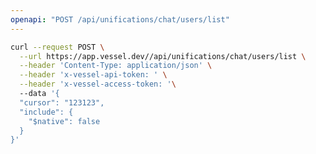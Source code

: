 ```yaml
---
openapi: "POST /api/unifications/chat/users/list"
---
```


<RequestExample>

```bash Request
curl --request POST \
  --url https://app.vessel.dev//api/unifications/chat/users/list \
  --header 'Content-Type: application/json' \
  --header 'x-vessel-api-token: ' \
  --header 'x-vessel-access-token: '\ 
  --data '{
  "cursor": "123123",
  "include": {
    "$native": false
  }
}'
```

</RequestExample>


      